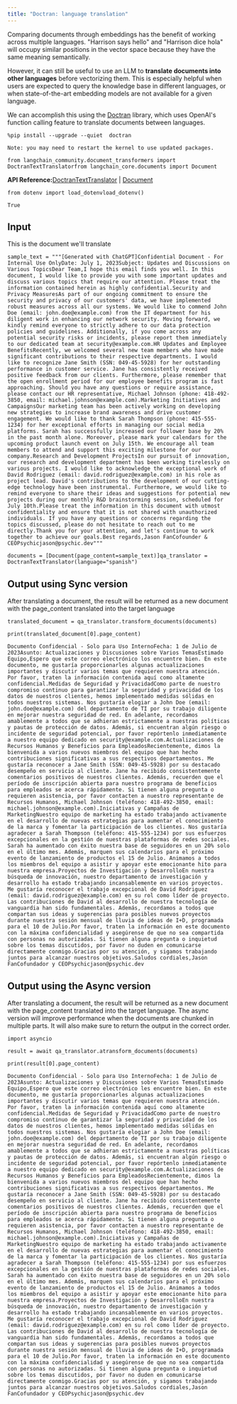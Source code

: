 ```yaml
---
title: "Doctran: language translation"
---
```


Comparing documents through embeddings has the benefit of working across multiple languages. "Harrison says hello" and "Harrison dice hola" will occupy similar positions in the vector space because they have the same meaning semantically.

However, it can still be useful to use an LLM to **translate documents into other languages** before vectorizing them. This is especially helpful when users are expected to query the knowledge base in different languages, or when state-of-the-art embedding models are not available for a given language.

We can accomplish this using the [Doctran](https://github.com/psychic-api/doctran) library, which uses OpenAI's function calling feature to translate documents between languages.

```
%pip install --upgrade --quiet  doctran
```

```
Note: you may need to restart the kernel to use updated packages.
```

```
from langchain_community.document_transformers import DoctranTextTranslatorfrom langchain_core.documents import Document
```

**API Reference:**[DoctranTextTranslator](https://python.langchain.com/api_reference/community/document_transformers/langchain_community.document_transformers.doctran_text_translate.DoctranTextTranslator.html) | [Document](https://python.langchain.com/api_reference/core/documents/langchain_core.documents.base.Document.html)

```
from dotenv import load_dotenvload_dotenv()
```

```
True
```

## Input

This is the document we'll translate

```
sample_text = """[Generated with ChatGPT]Confidential Document - For Internal Use OnlyDate: July 1, 2023Subject: Updates and Discussions on Various TopicsDear Team,I hope this email finds you well. In this document, I would like to provide you with some important updates and discuss various topics that require our attention. Please treat the information contained herein as highly confidential.Security and Privacy MeasuresAs part of our ongoing commitment to ensure the security and privacy of our customers' data, we have implemented robust measures across all our systems. We would like to commend John Doe (email: john.doe@example.com) from the IT department for his diligent work in enhancing our network security. Moving forward, we kindly remind everyone to strictly adhere to our data protection policies and guidelines. Additionally, if you come across any potential security risks or incidents, please report them immediately to our dedicated team at security@example.com.HR Updates and Employee BenefitsRecently, we welcomed several new team members who have made significant contributions to their respective departments. I would like to recognize Jane Smith (SSN: 049-45-5928) for her outstanding performance in customer service. Jane has consistently received positive feedback from our clients. Furthermore, please remember that the open enrollment period for our employee benefits program is fast approaching. Should you have any questions or require assistance, please contact our HR representative, Michael Johnson (phone: 418-492-3850, email: michael.johnson@example.com).Marketing Initiatives and CampaignsOur marketing team has been actively working on developing new strategies to increase brand awareness and drive customer engagement. We would like to thank Sarah Thompson (phone: 415-555-1234) for her exceptional efforts in managing our social media platforms. Sarah has successfully increased our follower base by 20% in the past month alone. Moreover, please mark your calendars for the upcoming product launch event on July 15th. We encourage all team members to attend and support this exciting milestone for our company.Research and Development ProjectsIn our pursuit of innovation, our research and development department has been working tirelessly on various projects. I would like to acknowledge the exceptional work of David Rodriguez (email: david.rodriguez@example.com) in his role as project lead. David's contributions to the development of our cutting-edge technology have been instrumental. Furthermore, we would like to remind everyone to share their ideas and suggestions for potential new projects during our monthly R&D brainstorming session, scheduled for July 10th.Please treat the information in this document with utmost confidentiality and ensure that it is not shared with unauthorized individuals. If you have any questions or concerns regarding the topics discussed, please do not hesitate to reach out to me directly.Thank you for your attention, and let's continue to work together to achieve our goals.Best regards,Jason FanCofounder & CEOPsychicjason@psychic.dev"""
```

```
documents = [Document(page_content=sample_text)]qa_translator = DoctranTextTranslator(language="spanish")
```

## Output using Sync version

After translating a document, the result will be returned as a new document with the page\_content translated into the target language

```
translated_document = qa_translator.transform_documents(documents)
```

```
print(translated_document[0].page_content)
```

```
Documento Confidencial - Solo para Uso InternoFecha: 1 de Julio de 2023Asunto: Actualizaciones y Discusiones sobre Varios TemasEstimado Equipo,Espero que este correo electrónico los encuentre bien. En este documento, me gustaría proporcionarles algunas actualizaciones importantes y discutir varios temas que requieren nuestra atención. Por favor, traten la información contenida aquí como altamente confidencial.Medidas de Seguridad y PrivacidadComo parte de nuestro compromiso continuo para garantizar la seguridad y privacidad de los datos de nuestros clientes, hemos implementado medidas sólidas en todos nuestros sistemas. Nos gustaría elogiar a John Doe (email: john.doe@example.com) del departamento de TI por su trabajo diligente en mejorar nuestra seguridad de red. En adelante, recordamos amablemente a todos que se adhieran estrictamente a nuestras políticas y pautas de protección de datos. Además, si encuentran algún riesgo o incidente de seguridad potencial, por favor repórtenlo inmediatamente a nuestro equipo dedicado en security@example.com.Actualizaciones de Recursos Humanos y Beneficios para EmpleadosRecientemente, dimos la bienvenida a varios nuevos miembros del equipo que han hecho contribuciones significativas a sus respectivos departamentos. Me gustaría reconocer a Jane Smith (SSN: 049-45-5928) por su destacado desempeño en servicio al cliente. Jane ha recibido consistentemente comentarios positivos de nuestros clientes. Además, recuerden que el período de inscripción abierta para nuestro programa de beneficios para empleados se acerca rápidamente. Si tienen alguna pregunta o requieren asistencia, por favor contacten a nuestro representante de Recursos Humanos, Michael Johnson (teléfono: 418-492-3850, email: michael.johnson@example.com).Iniciativas y Campañas de MarketingNuestro equipo de marketing ha estado trabajando activamente en el desarrollo de nuevas estrategias para aumentar el conocimiento de la marca y fomentar la participación de los clientes. Nos gustaría agradecer a Sarah Thompson (teléfono: 415-555-1234) por sus esfuerzos excepcionales en la gestión de nuestras plataformas de redes sociales. Sarah ha aumentado con éxito nuestra base de seguidores en un 20% solo en el último mes. Además, marquen sus calendarios para el próximo evento de lanzamiento de productos el 15 de Julio. Animamos a todos los miembros del equipo a asistir y apoyar este emocionante hito para nuestra empresa.Proyectos de Investigación y DesarrolloEn nuestra búsqueda de innovación, nuestro departamento de investigación y desarrollo ha estado trabajando incansablemente en varios proyectos. Me gustaría reconocer el trabajo excepcional de David Rodriguez (email: david.rodriguez@example.com) en su rol como líder de proyecto. Las contribuciones de David al desarrollo de nuestra tecnología de vanguardia han sido fundamentales. Además, recordamos a todos que compartan sus ideas y sugerencias para posibles nuevos proyectos durante nuestra sesión mensual de lluvia de ideas de I+D, programada para el 10 de Julio.Por favor, traten la información en este documento con la máxima confidencialidad y asegúrense de que no sea compartida con personas no autorizadas. Si tienen alguna pregunta o inquietud sobre los temas discutidos, por favor no duden en comunicarse directamente conmigo.Gracias por su atención, y sigamos trabajando juntos para alcanzar nuestros objetivos.Saludos cordiales,Jason FanCofundador y CEOPsychicjason@psychic.dev
```

## Output using the Async version

After translating a document, the result will be returned as a new document with the page\_content translated into the target language. The async version will improve performance when the documents are chunked in multiple parts. It will also make sure to return the output in the correct order.

```
import asyncio
```

```
result = await qa_translator.atransform_documents(documents)
```

```
print(result[0].page_content)
```

```
Documento Confidencial - Solo para Uso InternoFecha: 1 de Julio de 2023Asunto: Actualizaciones y Discusiones sobre Varios TemasEstimado Equipo,Espero que este correo electrónico les encuentre bien. En este documento, me gustaría proporcionarles algunas actualizaciones importantes y discutir varios temas que requieren nuestra atención. Por favor, traten la información contenida aquí como altamente confidencial.Medidas de Seguridad y PrivacidadComo parte de nuestro compromiso continuo de garantizar la seguridad y privacidad de los datos de nuestros clientes, hemos implementado medidas sólidas en todos nuestros sistemas. Nos gustaría elogiar a John Doe (email: john.doe@example.com) del departamento de TI por su trabajo diligente en mejorar nuestra seguridad de red. En adelante, recordamos amablemente a todos que se adhieran estrictamente a nuestras políticas y pautas de protección de datos. Además, si encuentran algún riesgo o incidente de seguridad potencial, por favor repórtenlo inmediatamente a nuestro equipo dedicado en security@example.com.Actualizaciones de Recursos Humanos y Beneficios para EmpleadosRecientemente, dimos la bienvenida a varios nuevos miembros del equipo que han hecho contribuciones significativas a sus respectivos departamentos. Me gustaría reconocer a Jane Smith (SSN: 049-45-5928) por su destacado desempeño en servicio al cliente. Jane ha recibido consistentemente comentarios positivos de nuestros clientes. Además, recuerden que el período de inscripción abierta para nuestro programa de beneficios para empleados se acerca rápidamente. Si tienen alguna pregunta o requieren asistencia, por favor contacten a nuestro representante de Recursos Humanos, Michael Johnson (teléfono: 418-492-3850, email: michael.johnson@example.com).Iniciativas y Campañas de MarketingNuestro equipo de marketing ha estado trabajando activamente en el desarrollo de nuevas estrategias para aumentar el conocimiento de la marca y fomentar la participación de los clientes. Nos gustaría agradecer a Sarah Thompson (teléfono: 415-555-1234) por sus esfuerzos excepcionales en la gestión de nuestras plataformas de redes sociales. Sarah ha aumentado con éxito nuestra base de seguidores en un 20% solo en el último mes. Además, marquen sus calendarios para el próximo evento de lanzamiento de productos el 15 de Julio. Animamos a todos los miembros del equipo a asistir y apoyar este emocionante hito para nuestra empresa.Proyectos de Investigación y DesarrolloEn nuestra búsqueda de innovación, nuestro departamento de investigación y desarrollo ha estado trabajando incansablemente en varios proyectos. Me gustaría reconocer el trabajo excepcional de David Rodriguez (email: david.rodriguez@example.com) en su rol como líder de proyecto. Las contribuciones de David al desarrollo de nuestra tecnología de vanguardia han sido fundamentales. Además, recordamos a todos que compartan sus ideas y sugerencias para posibles nuevos proyectos durante nuestra sesión mensual de lluvia de ideas de I+D, programada para el 10 de Julio.Por favor, traten la información en este documento con la máxima confidencialidad y asegúrense de que no sea compartida con personas no autorizadas. Si tienen alguna pregunta o inquietud sobre los temas discutidos, por favor no duden en comunicarse directamente conmigo.Gracias por su atención, y sigamos trabajando juntos para alcanzar nuestros objetivos.Saludos cordiales,Jason FanCofundador y CEOPsychicjason@psychic.dev
```
